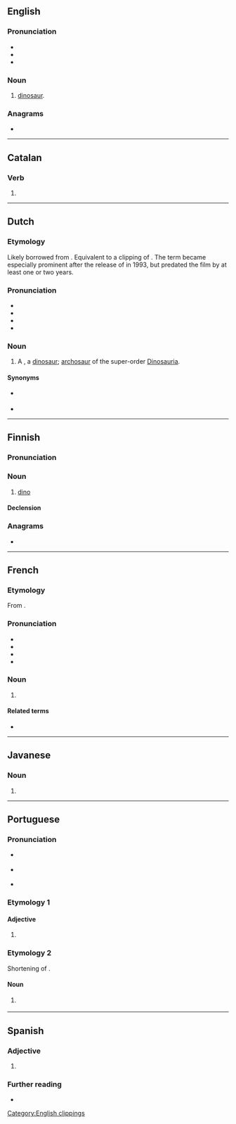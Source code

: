 {{also|Dino|DINO|Dîno|d-ino|D-ino}}
==English==
{{wikipedia}}

===Pronunciation===
* {{IPA|en|/ˈdaɪnoʊ/}}
* {{audio|en|LL-Q1860 (eng)-Vealhurl-dino.wav|Audio (Southern England)}}
* {{rhymes|en|aɪnəʊ}}

===Noun===
{{en-noun}}

# {{lb|en|informal}} [[dinosaur]].

===Anagrams===
* {{anagrams|en|a=dino|Dion|Indo-|NOID|Odin|do in|doin|doin'|indo|nido-|nodi}}

[[Category:English clippings]]

----

==Catalan==

===Verb===
{{head|ca|verb form}}

# {{ca-verb form of|p=1|n=sg|t=pres|m=ind|dinar}}

----

==Dutch==

===Etymology===
Likely borrowed from {{bor|nl|en|dino}}. Equivalent to a clipping of {{m|nl|dinosaurus}}. The term became especially prominent after the release of {{w|Jurassic Park}} in 1993, but predated the film by at least one or two years.

===Pronunciation===
* {{IPA|nl|/ˈdi.noː/}}
* {{audio|nl|Nl-dino.ogg|Audio}}
* {{hyphenation|nl|di|no}}
* {{rhymes|nl|inoː}}

===Noun===
{{nl-noun|m|-'s|dinootje}}

# {{lb|nl|informal}} A {{l|en|dino}}, a [[dinosaur]]; [[archosaur]] of the super-order [[Dinosauria]]. {{defdate|from late 20th c.}}

====Synonyms====
* {{l|nl|dinosauriër}} {{q|formal}}
* {{l|nl|dinosaurus}}

----

==Finnish==

===Pronunciation===
{{fi-pronunciation}}

===Noun===
{{fi-noun}}

# {{lb|fi|informal}} [[#English|dino]]

====Declension====
{{fi-decl-valo|din|||o|a}}

===Anagrams===
* {{anagrams|fi|a=dino|nido}}

----

==French==

===Etymology===
From {{m|fr|dinosaure}}.

===Pronunciation===
* {{fr-IPA}}
* {{audio|fr|LL-Q150 (fra)-Lyokoï-dino.wav|Audio}}
* {{rhymes|fr|o|s=2}}
* {{homophones|fr|dinos}}

===Noun===
{{fr-noun|m}}

# {{l|en|dino}}

====Related terms====
* {{l|fr|dinosaure}}

----

==Javanese==

===Noun===
{{jv-noun}}

# {{nonstandard spelling of|jv|dina}}

----

==Portuguese==

===Pronunciation===
* {{a|Portugal}} {{IPA|pt|/ˈdi.nu/}}
* {{a|Brazil}} {{IPA|pt|/ˈd͡ʒi.nu/}}
* {{a|South Brazil}} {{IPA|pt|/ˈd͡ʒi.no/}}

===Etymology 1===

====Adjective====
{{pt-adj|din|o}}

# {{lb|pt|obsolete|or|poetic}} {{alternative form of|pt|digno}}

===Etymology 2===
Shortening of {{m|pt|dinossauro||dinosaur}}.

====Noun====
{{pt-noun|m|s}}

# {{lb|pt|familiar}} {{l|en|dinosaur}} {{gloss|any of various extinct reptiles belonging to the ''Dinosauria''}}
#: {{syn|pt|dinossauro}}

{{topics|pt|Dinosaurs}}

----

==Spanish==

===Adjective===
{{es-adj}}

# {{obsolete spelling of|es|digno}}

===Further reading===
* {{R:DRAE}}